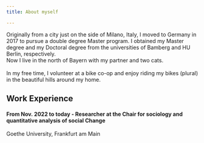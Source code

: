 ```yaml
---
title: About myself

---
```


Originally from a city just on the side of Milano, Italy, I moved to Germany in 2017 to pursue a double degree Master program.
I obtained my Master degree and my Doctoral degree from the universities of Bamberg and HU Berlin, respectively.\
Now I live in the north of Bayern with my partner and two cats.\
\
In my free time, I volunteer at a bike co-op and enjoy riding my bikes (plural) in the beautiful hills around my home.
\



## Work Experience

#### From Nov. 2022 to today - Researcher at the Chair for sociology and quantitative analysis of social Change\
Goethe University, Frankfurt am Main
